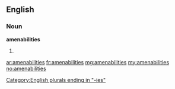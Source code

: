 ==English==

===Noun===
'''amenabilities'''

# {{plural of|[[amenability]]}}

[[Category:English plurals ending in "-ies"]]

[[ar:amenabilities]]
[[fr:amenabilities]]
[[mg:amenabilities]]
[[my:amenabilities]]
[[no:amenabilities]]